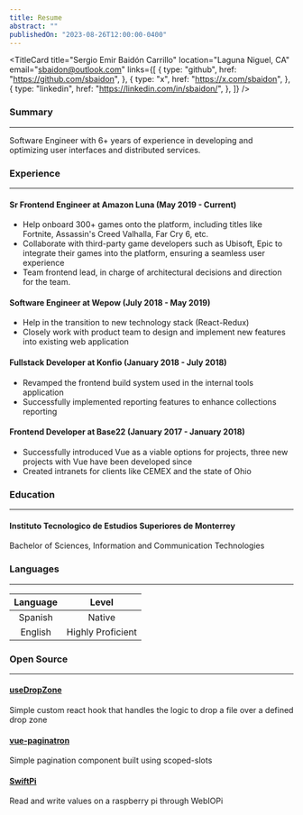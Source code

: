 ```yaml
---
title: Resume
abstract: ""
publishedOn: "2023-08-26T12:00:00-0400"
---
```


<TitleCard
  title="Sergio Emir Baidón Carrillo"
  location="Laguna Niguel, CA"
  email="sbaidon@outlook.com"
  links={[
    {
      type: "github",
      href: "https://github.com/sbaidon",
    },
    {
      type: "x",
      href: "https://x.com/sbaidon",
    },
    {
      type: "linkedin",
      href: "https://linkedin.com/in/sbaidon/",
    },
  ]}
/>

### Summary

---

Software Engineer with 6+ years of experience in developing and optimizing user interfaces and distributed services.

### Experience

---

#### Sr Frontend Engineer at Amazon Luna **(May 2019 - Current)**

- Help onboard 300+ games onto the platform, including titles like
  Fortnite, Assassin's Creed Valhalla, Far Cry 6, etc.
- Collaborate with third-party game developers such as Ubisoft, Epic
  to integrate their games into the platform, ensuring a seamless user
  experience
- Team frontend lead, in charge of architectural decisions and direction for the team.

#### Software Engineer at Wepow **(July 2018 - May 2019)**

- Help in the transition to new technology stack (React-Redux)
- Closely work with product team to design and implement new features into existing web application

#### Fullstack Developer at Konfio **(January 2018 - July 2018)**

- Revamped the frontend build system used in the internal tools application
- Successfully implemented reporting features to enhance collections reporting

#### Frontend Developer at Base22 **(January 2017 - January 2018)**

- Successfully introduced Vue as a viable options for projects, three new projects with Vue have been developed since
- Created intranets for clients like CEMEX and the state of Ohio

### Education

---

#### Instituto Tecnologico de Estudios Superiores de Monterrey

Bachelor of Sciences, Information and Communication Technologies

### Languages

---

| Language |       Level       |
| :------: | :---------------: |
| Spanish  |      Native       |
| English  | Highly Proficient |

### Open Source

---

#### [useDropZone](https://github.com/sbaidon/useDropZone)

Simple custom react hook that handles the logic to drop a file over a defined drop zone

#### [vue-paginatron](https://github.com/sbaidon/vue-paginatron)

Simple pagination component built using scoped-slots

#### [SwiftPi](https://github.com/sbaidon/SwiftPi)

Read and write values on a raspberry pi through WebIOPi
